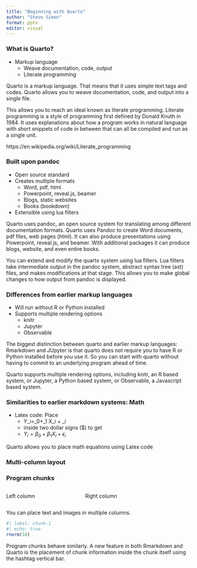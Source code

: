 ```yaml
---
title: "Beginning with Quarto"
author: "Steve Simon"
format: pptx
editor: visual
---
```


### What is Quarto?

-   Markup language
    -   Weave documentation, code, output
    -   Literate programming

::: notes
Quarto is a markup language. That means that it uses simple text tags and codes. Quarto allows you to weave documentation, code, and output into a single file.

This allows you to reach an ideal known as literate programming. Literate programming is a style of programming first defined by Donald Knuth in 1984. It uses explanations about how a program works in natural language with short snippets of code in between that can all be compiled and run as a single unit.

https://en.wikipedia.org/wiki/Literate_programming
:::

### Built upon pandoc

-   Open source standard
-   Creates multiple formats
    - Word, pdf, html
    - Powerpoint, reveal.js, beamer
    - Blogs, static websites
    - Books (bookdown)
-   Extensible using lua filters

::: notes
Quarto uses pandoc, an open source system for translating among different documentation formats. Quarto uses Pandoc to create Word documents, pdf files, web pages (html). It can also produce presentations using Powerpoint, reveal.js, and beamer. With additional packages it can produce blogs, website, and even entire books.

You can extend and modify the quarto system using lua filters. Lua filters take intermediate output in the pandoc system, abstract syntax tree  (ast) files, and makes modifications at that stage. This allows you to make global changes to how output from pandoc is displayed.
:::

### Differences from earlier markup languages

-   Will run without R or Python installed
-   Supports multiple rendering options
    -   knitr
    -   Jupyter
    -   Observable

::: notes
The biggest distinction between quarto and earlier markup languages: Rmarkdown and JUpyter is that quarto does not require you to have R or Python installed before you use it. So you can start with quarto without having to commit to an underlying program ahead of time.

Quarto supports multiple rendering options, including knitr, an R based system, or Jupyter, a Python based system, or Observable, a Javascript based system.
:::

### Similarities to earlier markdown systems: Math

-   Latex code: Place
    -   Y_i=\beta\_0+\beta\_1 X_i + \epsilon\_i
    -   inside two dollar signs (\$) to get
    -   $Y_i=\beta_0+\beta_1 X_i + \epsilon_i$

::: notes
Quarto allows you to place math equations using Latex code 
:::

### Multi-column layout

### Program chunks

:::: {.columns}

::: {.column width="40%"}
Left column
:::

::: {.column width="60%"}
Right column
:::

::::

::: notes
You can place text and images in multiple columns. 
:::

```r
#| label: chunk-1
#| echo: true
rnorm(10)
```

::: notes
Program chunks behave similarly. A new feature in both Rmarkdown and Quarto is the placement of chunk information inside the chunk itself using the hashtag vertical bar.
:::
